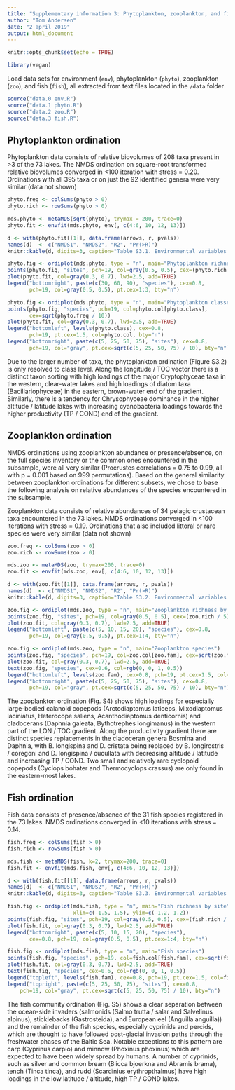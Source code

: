 ```yaml
---
title: "Supplementary information 3: Phytoplankton, zooplankton, and fish ordinations"
author: "Tom Andersen"
date: "2 april 2019"
output: html_document
---
```


```r
knitr::opts_chunk$set(echo = TRUE)
```

```r
library(vegan)
```

Load data sets for environment (`env`), phytoplankton (`phyto`), zooplankton (`zoo`), and fish (`fish`), all extracted from text files located in the `/data` folder

```r

source("data.0 env.R")
source("data.1 phyto.R")
source("data.2 zoo.R")
source("data.3 fish.R")

```

## Phytoplankton ordination

Phytoplankton data consists of relative biovolumes of 208 taxa present in >3 of the 73 lakes. The NMDS ordination on square-root transformed relative biovolumes converged in <100 iteration with stress = 0.20. Ordinations with all 395 taxa or on just the 92 identified genera were very similar (data not shown)

```r

phyto.freq <- colSums(phyto > 0)
phyto.rich <- rowSums(phyto > 0)

mds.phyto <- metaMDS(sqrt(phyto), trymax = 200, trace=0) 
phyto.fit <- envfit(mds.phyto, env[, c(4:6, 10, 12, 13)])

```

```r

d <- with(phyto.fit[[1]], data.frame(arrows, r, pvals))
names(d)  <- c("NMDS1", "NMDS2", "R2", "Pr(>R)")
knitr::kable(d, digits=3, caption="Table S3.1. Environmental variables fitted to phytoplankton NMDS scores, with p-values based on 999 permutations")

```

```r

phyto.fig <- ordiplot(mds.phyto, type = "n", main="Phytoplankton richness by site")
points(phyto.fig, "sites", pch=19, col=gray(0.5, 0.5), cex=(phyto.rich / 30))
plot(phyto.fit, col=gray(0.3, 0.7), lwd=2.5, add=TRUE)
legend("bottomright", paste(c(30, 60, 90), "species"), cex=0.8, 
       pch=19, col=gray(0.5, 0.5), pt.cex=1:3, bty="n")

```

```r

phyto.fig <- ordiplot(mds.phyto, type = "n", main="Phytoplankton classes")
points(phyto.fig, "species", pch=19, col=phyto.col[phyto.class], 
       cex=sqrt(phyto.freq / 10))
plot(phyto.fit, col=gray(0.3, 0.7), lwd=2.5, add=TRUE)
legend("bottomleft", levels(phyto.class), cex=0.8, 
       pch=19, pt.cex=1.5, col=phyto.col, bty="n")
legend("bottomright", paste(c(5, 25, 50, 75), "sites"), cex=0.8, 
       pch=19, col="gray", pt.cex=sqrt(c(5, 25, 50, 75) / 10), bty="n")

```

Due to the larger number of taxa, the phytoplankton ordination (Figure S3.2) is only resolved to class level. Along the longitude / TOC vector there is a distinct taxon sorting with high loadings of the major Cryptophyceae taxa in the western, clear-water lakes and high loadings of diatom taxa (Bacillariophyceae) in the eastern, brown-water end of the gradient. Similarly, there is a tendency for Chrysophyceae dominance in the higher altitude / latitude lakes with increasing cyanobacteria loadings towards the higher productivity (TP / COND) end of the gradient.

## Zooplankton ordination

NMDS ordinations using zooplankton abundance or presence/absence, on the full species inventory or the common ones encountered in the subsample, were all very similar (Procrustes correlations = 0.75 to 0.99, all with p = 0.001 based on 999 permutations). Based on the general similarity between zooplankton ordinations for different subsets, we chose to base the following analysis on relative abundances of the species encountered in the subsample.

Zooplankton data consists of relative abundances of 34 pelagic crustacean taxa encountered in the 73 lakes. NMDS ordinations converged in <100 iterations with stress = 0.19. Ordinations that also included littoral or rare species were very similar (data not shown)

```r

zoo.freq <- colSums(zoo > 0)
zoo.rich <- rowSums(zoo > 0)

mds.zoo <- metaMDS(zoo, trymax=200, trace=0)
zoo.fit <- envfit(mds.zoo, env[, c(4:6, 10, 12, 13)])

```

```r

d <- with(zoo.fit[[1]], data.frame(arrows, r, pvals))
names(d)  <- c("NMDS1", "NMDS2", "R2", "Pr(>R)")
knitr::kable(d, digits=3, caption="Table S3.2. Environmental variables fitted to zooplankton NMDS scores, with p-values based on 999 permutations")

```

```r

zoo.fig <- ordiplot(mds.zoo, type = "n", main="Zooplankton richness by site")
points(zoo.fig, "sites", pch=19, col=gray(0.5, 0.5), cex=(zoo.rich / 5))
plot(zoo.fit, col=gray(0.3, 0.7), lwd=2.5, add=TRUE)
legend("bottomleft", paste(c(5, 10, 15, 20), "species"), cex=0.8, 
       pch=19, col=gray(0.5, 0.5), pt.cex=1:4, bty="n")

```

```r

zoo.fig <- ordiplot(mds.zoo, type = "n", main="Zooplankton species")
points(zoo.fig, "species", pch=19, col=zoo.col[zoo.fam], cex=sqrt(zoo.freq / 10))
plot(zoo.fit, col=gray(0.3, 0.7), lwd=2.5, add=TRUE)
text(zoo.fig, "species", cex=0.6, col=rgb(0, 0, 1, 0.5))
legend("bottomleft", levels(zoo.fam), cex=0.8, pch=19, pt.cex=1.5, col=zoo.col, bty="n")
legend("bottomright", paste(c(5, 25, 50, 75), "sites"), cex=0.8, 
       pch=19, col="gray", pt.cex=sqrt(c(5, 25, 50, 75) / 10), bty="n")

```

The zooplankton ordination (Fig. S4) shows high loadings for especially large-bodied calanoid copepods (Arctodiaptomus laticeps, Mixodiaptomus laciniatus, Heterocope saliens, Acanthodiaptomus denticornis) and cladocerans (Daphnia galeata, Bythotrephes longimanus) in the western part of the LON / TOC gradient. Along the productivity gradient there are distinct species replacements in the cladoceran genera Bosmina and Daphnia, with B. longispina and D. cristata being replaced by B. longirostris / coregoni and D. longispina / cucullata with decreasing altitude / latitude and increasing TP / COND. Two small and relatively rare cyclopoid copepods (Cyclops bohater and Thermocyclops crassus) are only found in the eastern-most lakes. 

## Fish ordination

Fish data consists of presence/absence of the 31 fish species registered in the 73 lakes. NMDS ordinations converged in <10 iterations with stress = 0.14. 

```r

fish.freq <- colSums(fish > 0)
fish.rich <- rowSums(fish > 0)

mds.fish <- metaMDS(fish, k=2, trymax=200, trace=0)
fish.fit <- envfit(mds.fish, env[, c(4:6, 10, 12, 13)])

```

```r

d <- with(fish.fit[[1]], data.frame(arrows, r, pvals))
names(d)  <- c("NMDS1", "NMDS2", "R2", "Pr(>R)")
knitr::kable(d, digits=3, caption="Table S3.3. Environmental variables fitted to fish NMDS scores, with p-values based on 999 permutations")

```

```r

fish.fig <- ordiplot(mds.fish, type = "n", main="Fish richness by site", 
                     xlim=c(-1.5, 1.5), ylim=c(-1.2, 1.2))
points(fish.fig, "sites", pch=19, col=gray(0.5, 0.5), cex=(fish.rich / 5))
plot(fish.fit, col=gray(0.3, 0.7), lwd=2.5, add=TRUE)
legend("bottomright", paste(c(5, 10, 15, 20), "species"), 
       cex=0.8, pch=19, col=gray(0.5, 0.5), pt.cex=1:4, bty="n")

```

```r

fish.fig <- ordiplot(mds.fish, type = "n", main="Fish species")
points(fish.fig, "species", pch=19, col=fish.col[fish.fam], cex=sqrt(fish.freq / 10))
plot(fish.fit, col=gray(0.3, 0.7), lwd=2.5, add=TRUE)
text(fish.fig, "species", cex=0.6, col=rgb(0, 0, 1, 0.5))
legend("topleft", levels(fish.fam), cex=0.8, pch=19, pt.cex=1.5, col=fish.col, bty="n")
legend("topright", paste(c(5, 25, 50, 75), "sites"), cex=0.8, 
	pch=19, col="gray", pt.cex=sqrt(c(5, 25, 50, 75) / 10), bty="n")

```

The fish community ordination (Fig. S5) shows a clear separation between the ocean-side invaders (salmonids (Salmo trutta / salar and Salvelinus alpinus), sticklebacks (Gastrosteida), and European eel (Anguilla anguilla)) and the remainder of the fish species, especially cyprinids and percids, which are thought to have followed post-glacial invasion paths through the freshwater phases of the Baltic Sea. Notable exceptions to this pattern are carp (Cyprinus carpio) and minnow (Phoxinus phoxinus) which are expected to have been widely spread by humans. A number of cyprinids, such as silver and common bream (Blicca bjoerkna and Abramis brama), tench (Tinca tinca), and rudd (Scardinius erythropthalmus) have high loadings in the low latitude / altitude, high TP / COND lakes.
